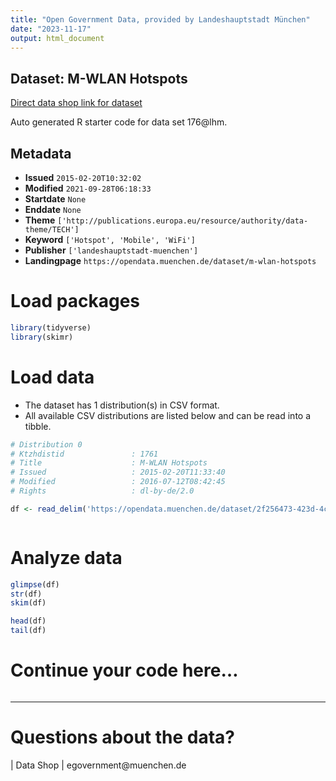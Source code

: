 ```yaml
---
title: "Open Government Data, provided by Landeshauptstadt München"
date: "2023-11-17"
output: html_document
---
```


## Dataset: M-WLAN Hotspots

[Direct data shop link for dataset](https://opendata.muenchen.de/dataset/m-wlan-hotspots)

Auto generated R starter code for data set 176@lhm.

## Metadata

- **Issued** `2015-02-20T10:32:02`
- **Modified** `2021-09-28T06:18:33`
- **Startdate** `None`
- **Enddate** `None`
- **Theme** `['http://publications.europa.eu/resource/authority/data-theme/TECH']`
- **Keyword** `['Hotspot', 'Mobile', 'WiFi']`
- **Publisher** `['landeshauptstadt-muenchen']`
- **Landingpage** `https://opendata.muenchen.de/dataset/m-wlan-hotspots`


# Load packages

```r

library(tidyverse)
library(skimr)

```

# Load data

-   The dataset has 1 distribution(s) in CSV format.
-   All available CSV distributions are listed below and can be read into a tibble.

```r

# Distribution 0
# Ktzhdistid               : 1761
# Title                    : M-WLAN Hotspots
# Issued                   : 2015-02-20T11:33:40
# Modified                 : 2016-07-12T08:42:45
# Rights                   : dl-by-de/2.0

df <- read_delim('https://opendata.muenchen.de/dataset/2f256473-423d-4c3d-846c-09977aa31205/resource/4ac5b616-ebbf-4857-ae79-43369d6c4c87/download/m-wlan2015-01-21.csv')



```

# Analyze data

```r

glimpse(df)
str(df)
skim(df)

head(df)
tail(df)

```

# Continue your code here...

```r

```

------------------------------------------------------------------------

# Questions about the data?

 | Data Shop | egovernment@muenchen.de
